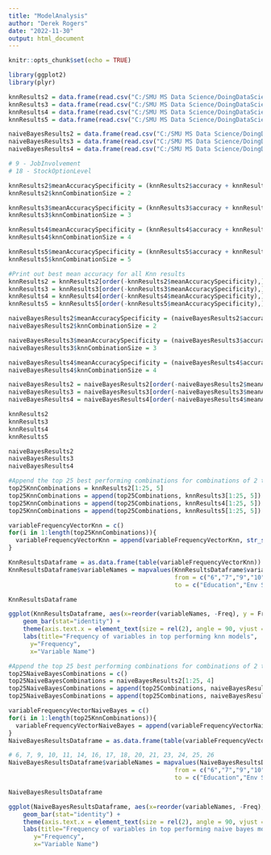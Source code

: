 ```yaml
---
title: "ModelAnalysis"
author: "Derek Rogers"
date: "2022-11-30"
output: html_document
---
```


```r
knitr::opts_chunk$set(echo = TRUE)
```

```r
library(ggplot2)
library(plyr)

knnResults2 = data.frame(read.csv("C:/SMU MS Data Science/DoingDataScience6306/EmployeeAttrition/KnnResults/Combinations2/Results2.csv"))
knnResults3 = data.frame(read.csv("C:/SMU MS Data Science/DoingDataScience6306/EmployeeAttrition/KnnResults/Combinations2/Results3.csv"))
knnResults4 = data.frame(read.csv("C:/SMU MS Data Science/DoingDataScience6306/EmployeeAttrition/KnnResults/Combinations2/Results4.csv"))
knnResults5 = data.frame(read.csv("C:/SMU MS Data Science/DoingDataScience6306/EmployeeAttrition/KnnResults/Combinations2/Results5.csv"))
```

```r
naiveBayesResults2 = data.frame(read.csv("C:/SMU MS Data Science/DoingDataScience6306/EmployeeAttrition/NaiveBayesResults/Combinations1/Results2.csv"))
naiveBayesResults3 = data.frame(read.csv("C:/SMU MS Data Science/DoingDataScience6306/EmployeeAttrition/NaiveBayesResults/Combinations1/Results3.csv"))
naiveBayesResults4 = data.frame(read.csv("C:/SMU MS Data Science/DoingDataScience6306/EmployeeAttrition/NaiveBayesResults/Combinations1/Results4.csv"))
```

```r
# 9 - JobInvolvement
# 18 - StockOptionLevel
```

```r
knnResults2$meanAccuracySpecificity = (knnResults2$accuracy + knnResults2$specificity) / 2
knnResults2$knnCombinationSize = 2

knnResults3$meanAccuracySpecificity = (knnResults3$accuracy + knnResults3$specificity) / 2
knnResults3$knnCombinationSize = 3

knnResults4$meanAccuracySpecificity = (knnResults4$accuracy + knnResults4$specificity) / 2
knnResults4$knnCombinationSize = 4

knnResults5$meanAccuracySpecificity = (knnResults5$accuracy + knnResults5$specificity) / 2
knnResults5$knnCombinationSize = 5

#Print out best mean accuracy for all Knn results
knnResults2 = knnResults2[order(-knnResults2$meanAccuracySpecificity),]
knnResults3 = knnResults3[order(-knnResults3$meanAccuracySpecificity),]
knnResults4 = knnResults4[order(-knnResults4$meanAccuracySpecificity),]
knnResults5 = knnResults5[order(-knnResults5$meanAccuracySpecificity),]
```

```r
naiveBayesResults2$meanAccuracySpecificity = (naiveBayesResults2$accuracy + naiveBayesResults2$specificity) / 2
naiveBayesResults2$knnCombinationSize = 2

naiveBayesResults3$meanAccuracySpecificity = (naiveBayesResults3$accuracy + naiveBayesResults3$specificity) / 2
naiveBayesResults3$knnCombinationSize = 3

naiveBayesResults4$meanAccuracySpecificity = (naiveBayesResults4$accuracy + naiveBayesResults4$specificity) / 2
naiveBayesResults4$knnCombinationSize = 4

naiveBayesResults2 = naiveBayesResults2[order(-naiveBayesResults2$meanAccuracySpecificity),]
naiveBayesResults3 = naiveBayesResults3[order(-naiveBayesResults3$meanAccuracySpecificity),]
naiveBayesResults4 = naiveBayesResults4[order(-naiveBayesResults4$meanAccuracySpecificity),]
```

```r
knnResults2
knnResults3
knnResults4
knnResults5

naiveBayesResults2
naiveBayesResults3
naiveBayesResults4
```

```r
#Append the top 25 best performing combinations for combinations of 2 through 5
top25KnnCombinations = knnResults2[1:25, 5]
top25KnnCombinations = append(top25Combinations, knnResults3[1:25, 5])
top25KnnCombinations = append(top25Combinations, knnResults4[1:25, 5])
top25KnnCombinations = append(top25Combinations, knnResults5[1:25, 5])
```

```r
variableFrequencyVectorKnn = c()
for(i in 1:length(top25KnnCombinations)){
  variableFrequencyVectorKnn = append(variableFrequencyVectorKnn, str_split(top25KnnCombinations[i], " ")[[1]])
}

KnnResultsDataframe = as.data.frame(table(variableFrequencyVectorKnn))
KnnResultsDataframe$variableNames = mapvalues(KnnResultsDataframe$variableFrequencyVectorKnn,
                                              from = c("6","7","9","10","11","14","16","17","18","20","21","23","24","25","26"),
                                              to = c("Education","Env Satisfaction","Job Involvement","Job Level","Job Satisfaction","Num Comp Worked","Performance Rating","Relat Satisfaction","Stock Option", "Training Times","Work Life Balance", "Years Cur Role", "Years Last Promo", "Years W/ Curr Manager", "Log(Monthly Income)"))

KnnResultsDataframe

ggplot(KnnResultsDataframe, aes(x=reorder(variableNames, -Freq), y = Freq)) + 
    geom_bar(stat="identity") +
    theme(axis.text.x = element_text(size = rel(2), angle = 90, vjust = .5)) +
    labs(title="Frequency of variables in top performing knn models", 
      y="Frequency", 
      x="Variable Name")
```

```r
#Append the top 25 best performing combinations for combinations of 2 through 5
top25NaiveBayesCombinations = c()
top25NaiveBayesCombinations = naiveBayesResults2[1:25, 4]
top25NaiveBayesCombinations = append(top25Combinations, naiveBayesResults3[1:25, 4])
top25NaiveBayesCombinations = append(top25Combinations, naiveBayesResults4[1:25, 4])
```

```r
variableFrequencyVectorNaiveBayes = c()
for(i in 1:length(top25KnnCombinations)){
  variableFrequencyVectorNaiveBayes = append(variableFrequencyVectorNaiveBayes, str_split(top25KnnCombinations[i], " ")[[1]])
}
NaiveBayesResultsDataframe = as.data.frame(table(variableFrequencyVectorNaiveBayes))

# 6, 7, 9, 10, 11, 14, 16, 17, 18, 20, 21, 23, 24, 25, 26
NaiveBayesResultsDataframe$variableNames = mapvalues(NaiveBayesResultsDataframe$variableFrequencyVectorNaiveBayes,
                                              from = c("6","7","9","10","11","14","16","17","18","20","21","23","24","25","26"),
                                              to = c("Education","Env Satisfaction","Job Involvement","Job Level","Job Satisfaction","Num Comp Worked","Performance Rating","Relat Satisfaction","Stock Option", "Training Times","Work Life Balance", "Years Cur Role", "Years Last Promo", "Years W/ Curr Manager", "Log(Monthly Income)"))

NaiveBayesResultsDataframe

ggplot(NaiveBayesResultsDataframe, aes(x=reorder(variableNames, -Freq), y = Freq)) + 
    geom_bar(stat="identity") +
    theme(axis.text.x = element_text(size = rel(2), angle = 90, vjust = .5)) +
    labs(title="Frequency of variables in top performing naive bayes models", 
       y="Frequency", 
       x="Variable Name")
```

```r

```

```r

```